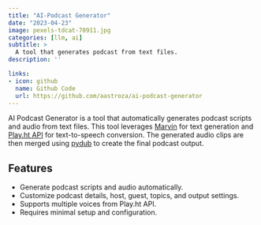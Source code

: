 ```yaml
---
title: "AI-Podcast Generator"
date: "2023-04-23"
image: pexels-tdcat-70911.jpg
categories: [llm, ai]
subtitle: >
  A tool that generates podcast from text files.
description: ''

links:
- icon: github
  name: Github Code
  url: https://github.com/aastroza/ai-podcast-generator
---
```


AI Podcast Generator is a tool that automatically generates podcast scripts and audio from text files. This tool leverages [Marvin](https://github.com/PrefectHQ/marvin) for text generation and [Play.ht API](https://docs.play.ht/reference/api-getting-started) for text-to-speech conversion. The generated audio clips are then merged using [pydub](https://github.com/jiaaro/pydub) to create the final podcast output.

## Features

- Generate podcast scripts and audio automatically.
- Customize podcast details, host, guest, topics, and output settings.
- Supports multiple voices from Play.ht API.
- Requires minimal setup and configuration.